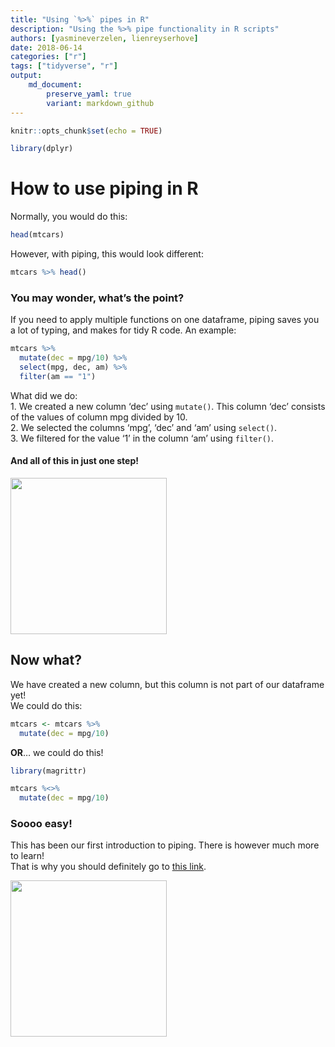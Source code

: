 ```yaml
---
title: "Using `%>%` pipes in R"
description: "Using the %>% pipe functionality in R scripts"
authors: [yasmineverzelen, lienreyserhove]
date: 2018-06-14
categories: ["r"]
tags: ["tidyverse", "r"]
output: 
    md_document:
        preserve_yaml: true
        variant: markdown_github
---
```


```r
knitr::opts_chunk$set(echo = TRUE)
```

```r
library(dplyr)
```

# How to use piping in R

Normally, you would do this:
```r
head(mtcars)
```

However, with piping, this would look different:
```r
mtcars %>% head()
```

### You may wonder, what's the point?

If you need to apply multiple functions on one dataframe, piping saves you a lot of typing, and makes for tidy R code. An example:
```r
mtcars %>% 
  mutate(dec = mpg/10) %>%
  select(mpg, dec, am) %>%
  filter(am == "1")
```

What did we do:  
 1. We created a new column 'dec' using `mutate()`. This column 'dec' consists of the values of column mpg divided by 10.  
 2. We selected the columns 'mpg', 'dec' and 'am' using `select()`.  
 3. We filtered for the value '1' in the column 'am' using `filter()`.  
 
#### And all of this in **just one step**!

![](images/chiphooray.png){width=250px}

## Now what?

We have created a new column, but this column is not part of our dataframe yet!  
We could do this:
```r
mtcars <- mtcars %>% 
  mutate(dec = mpg/10)
```

**OR**... we could do this!
```r
library(magrittr)

mtcars %<>% 
  mutate(dec = mpg/10)
```

### Soooo easy!  

This has been our first introduction to piping. There is however much more to learn!  
That is why you should definitely go to [this link](https://www.datacamp.com/community/tutorials/pipe-r-tutorial).

![](images/hooraypenguin.jpg){width=250px}